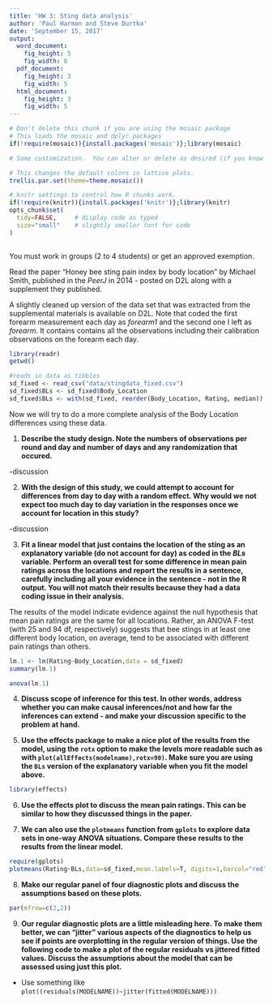 ```yaml
---
title: 'HW 3: Sting data analysis'
author: 'Paul Harmon and Steve Durtka'
date: 'September 15, 2017'
output:
  word_document:
    fig_height: 5
    fig_width: 8
  pdf_document:
    fig_height: 3
    fig_width: 5
  html_document:
    fig_height: 3
    fig_width: 5
---
```



```r
# Don't delete this chunk if you are using the mosaic package
# This loads the mosaic and dplyr packages
if(!require(mosaic)){install.packages('mosaic')};library(mosaic)
```

```r
# Some customization.  You can alter or delete as desired (if you know what you are doing).

# This changes the default colors in lattice plots.
trellis.par.set(theme=theme.mosaic())  

# knitr settings to control how R chunks work.
if(!require(knitr)){install.packages('knitr')};library(knitr)
opts_chunk$set(
  tidy=FALSE,     # display code as typed
  size="small"    # slightly smaller font for code
)
       
```

You must work in groups (2 to 4 students) or get an approved exemption.

Read the paper "Honey bee sting pain index by body location" by Michael Smith, published in the _PeerJ_ in 2014 - posted on D2L along with a supplement they published.

A slightly cleaned up version of the data set that was extracted from the supplemental materials is available on D2L. Note that coded the first forearm measurement each day as _forearm1_ and the second one I left as _forearm_. It contains contains all the observations including their calibration observations on the forearm each day. 

```r
library(readr)
getwd()

#reads in data as tibbles
sd_fixed <- read_csv("data/stingdata_fixed.csv")
sd_fixed$BLs <- sd_fixed$Body_Location 
sd_fixed$BLs <- with(sd_fixed, reorder(Body_Location, Rating, median))

```

Now we will try to do a more complete analysis of the Body Location differences using these data. 


1) __Describe the study design. Note the numbers of observations per round and day and number of days and any randomization that occured.__ 

-discussion

2) __With the design of this study, we could attempt to account for differences from day to day with a random effect. Why would we not expect too much day to day variation in the responses once we account for location in this study?__

-discussion

3)  __Fit a linear model that just contains the location of the sting as an explanatory variable (do not account for day) as coded in the _BLs_ variable. Perform an overall test for some difference in mean pain ratings across the locations and report the results in a sentence, carefully including all your evidence in the sentence - not in the R output. You will not match their results because they had a data coding issue in their analysis.__

The results of the model indicate evidence against the null hypothesis that mean pain ratings are the same for all locations. Rather, an ANOVA F-test (with 25 and 94 df, respectively) suggests that bee stings in at least one different body location, on average, tend to be associated with different pain ratings than others. 
```r
lm.1 <- lm(Rating~Body_Location,data = sd_fixed)
summary(lm.1)

anova(lm.1)

```


4)  __Discuss scope of inference for this test. In other words, address whether you can make causal inferences/not and how far the inferences can extend - and make your discussion specific to the problem at hand.__



5) __Use the effects package to make a nice plot of the results from the model, using the `rotx` option to make the levels more readable such as with `plot(allEffects(modelname),rotx=90)`. Make sure you are using the `BLs` version of the explanatory variable when you fit the model above.__

```r
library(effects)

```





6) __Use the effects plot to discuss the mean pain ratings. This can be similar to how they discussed things in the paper.__  




7) __We can also use the `plotmeans` function from `gplots` to explore data sets in one-way ANOVA situations. Compare these results to the results from the linear model.__

```r
require(gplots)
plotmeans(Rating~BLs,data=sd_fixed,mean.labels=T, digits=1,barcol="red",col="grey")
```



8) __Make our regular panel of four diagnostic plots and discuss the assumptions based on these plots.__

```r
par(mfrow=c(2,2))
```



9) __Our regular diagnostic plots are a little misleading here. To make them better, we can "jitter" various aspects of the diagnostics to help us see if points are overplotting in the regular version of things. Use the following code to make a plot of the regular residuals vs jittered fitted values. Discuss the assumptions about the model that can be assessed using just this plot.__

- Use something like `plot((residuals(MODELNAME))~jitter(fitted(MODELNAME)))`

```r

```






